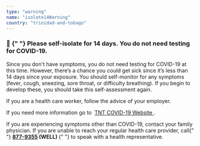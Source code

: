 ```yaml
---
type: "warning"
name: "isolate14Warning"
country: "trinidad-and-tobago"
---
```


<h3>
  <span role="img" aria-label="attention">
    🙆
  </span>{" "}
  <strong>Please self-isolate for 14 days</strong>. You do not need
  testing for COVID-19.
</h3>
<p>
  Since you don't have symptoms, you do not need testing for COVID-19 at
  this time. However, there’s a chance you could get sick since it’s less
  than 14 days since your exposure. You should self-monitor for any
  symptoms (fever, cough, sneezing, sore throat, or difficulty breathing).
  If you begin to develop these, you should take this self-assessment
  again.
</p>
<p>
  If you are a health care worker, follow the advice of your employer.
</p>
<p>
  If you need more information go to 
  <a
    href="http://www.health.gov.tt/sitepages/default.aspx?id=292"
    target="_blank"
    rel="noopener noreferrer"
  >
    TNT COVID-19 Website
  </a>
  .
</p>
<p>
  If you are experiencing symptoms other than COVID-19, contact your
  family physician. If you are unable to reach your regular health care
  provider, call{" "}
  <strong>
    <a href="tel:877-9355">877-9355</a> (WELL)
  </strong>{" "}
  to speak with a health representative.
</p>